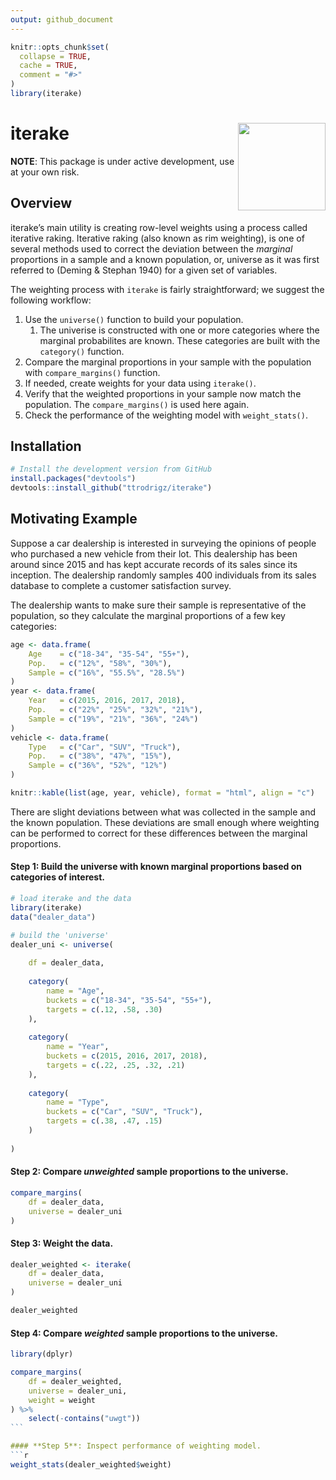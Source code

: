 ```yaml
---
output: github_document
---
```


```r
knitr::opts_chunk$set(
  collapse = TRUE,
  cache = TRUE,
  comment = "#>"
)
library(iterake)
```

# iterake <img src=logo/ITERAKE_LOGO_01.png width=140 height=140 align="right" />  
**NOTE**: This package is under active development, use at your own risk.
  
## Overview 

iterake's main utility is creating row-level weights using a process called iterative raking. Iterative raking (also known as rim weighting), is one of several methods used to correct the deviation between the *marginal* proportions in a sample and a known population, or, universe as it was first referred to (Deming & Stephan 1940) for a given set of variables.

The weighting process with `iterake` is fairly straightforward; we suggest the following workflow: 

1. Use the `universe()` function to build your population. 
    1. The univerise is constructed with one or more categories where the marginal probabilites are known. These categories are built with the `category()` function.
2. Compare the marginal proportions in your sample with the population with `compare_margins()` function.  
3. If needed, create weights for your data using `iterake()`.  
4. Verify that the weighted proportions in your sample now match the population. The `compare_margins()` is used here again.  
5. Check the performance of the weighting model with `weight_stats()`.

## Installation
``` r
# Install the development version from GitHub
install.packages("devtools")
devtools::install_github("ttrodrigz/iterake")
```


## Motivating Example
Suppose a car dealership is interested in surveying the opinions of people who purchased a new vehicle from their lot. This dealership has been around since 2015 and has kept accurate records of its sales since its inception. The dealership randomly samples 400 individuals from its sales database to complete a customer satisfaction survey.  

The dealership wants to make sure their sample is representative of the population, so they
calculate the marginal proportions of a few key categories:

```r
age <- data.frame(
    Age    = c("18-34", "35-54", "55+"),
    Pop.   = c("12%", "58%", "30%"),
    Sample = c("16%", "55.5%", "28.5%")
)
year <- data.frame(
    Year   = c(2015, 2016, 2017, 2018),
    Pop.   = c("22%", "25%", "32%", "21%"),
    Sample = c("19%", "21%", "36%", "24%")
)
vehicle <- data.frame(
    Type   = c("Car", "SUV", "Truck"),
    Pop.   = c("38%", "47%", "15%"),
    Sample = c("36%", "52%", "12%")
)

knitr::kable(list(age, year, vehicle), format = "html", align = "c")
```

There are slight deviations between what was collected in the sample and the known population. These deviations are small enough where weighting can be performed to correct for these differences between the marginal proportions.

#### **Step 1**: Build the universe with known marginal proportions based on categories of interest.
```r
# load iterake and the data
library(iterake)
data("dealer_data")

# build the 'universe'
dealer_uni <- universe(
    
    df = dealer_data,
    
    category(
        name = "Age",
        buckets = c("18-34", "35-54", "55+"),
        targets = c(.12, .58, .30)
    ),
    
    category(
        name = "Year",
        buckets = c(2015, 2016, 2017, 2018),
        targets = c(.22, .25, .32, .21)
    ),
    
    category(
        name = "Type",
        buckets = c("Car", "SUV", "Truck"),
        targets = c(.38, .47, .15)
    )
    
)
```  

#### **Step 2**: Compare *unweighted* sample proportions to the universe.  
```r
compare_margins(
    df = dealer_data,
    universe = dealer_uni
)
```

#### **Step 3**: Weight the data.
```r
dealer_weighted <- iterake(
    df = dealer_data, 
    universe = dealer_uni
)

dealer_weighted
```

#### **Step 4**: Compare *weighted* sample proportions to the universe.  
````r
library(dplyr)

compare_margins(
    df = dealer_weighted,
    universe = dealer_uni,
    weight = weight
) %>%
    select(-contains("uwgt"))
```

#### **Step 5**: Inspect performance of weighting model.
```r
weight_stats(dealer_weighted$weight)
````